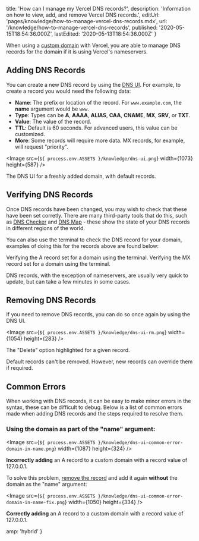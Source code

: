 
  title: 'How can I manage my Vercel DNS records?',
  description:
    'Information on how to view, add, and remove Vercel DNS records.',
  editUrl: 'pages/knowledge/how-to-manage-vercel-dns-records.mdx',
  url: '/knowledge/how-to-manage-vercel-dns-records',
  published: '2020-05-15T18:54:36.000Z',
  lastEdited: '2020-05-13T18:54:36.000Z'
}

When using a [custom domain](/docs/v2/custom-domains) with Vercel, you are able to manage DNS records for the domain if it is using Vercel's nameservers.

## Adding DNS Records

You can create a new DNS record by using the [DNS UI](https://vercel.com/blog/dns-records-ui). For example, to create a record you would need the following data:

- **Name**: The prefix or location of the record. For `www.example.com`, the **name** argument would be `www`.
- **Type**: Types can be **A**, **AAAA**, **ALIAS**, **CAA**, **CNAME**, **MX**, **SRV**, or **TXT**.
- **Value**: The value of the record.
- **TTL**: Default is 60 seconds. For advanced users, this value can be customized.
- **More**: Some records will require more data. MX records, for example, will request "priority".

<Image
  src={`${
    process.env.ASSETS
  }/knowledge/dns-ui.png`}
  width={1073}
  height={587}
/>
<Caption>The DNS UI for a freshly added domain, with default records.</Caption>

## Verifying DNS Records

Once DNS records have been changed, you may wish to check that these have been set corretly. There are many third-party tools that do this, such as [DNS Checker](https://dnschecker.org/) and [DNS Map](https://dnsmap.io/) - these show the state of your DNS records in different regions of the world.

You can also use the terminal to check the DNS record for your domain, examples of doing this for the records above are found below:

<Snippet dark text="dig A api.example.com +short" />
<Caption>Verifying the A record set for a domain using the terminal.</Caption>

<Snippet dark text="dig MX example.com +short" />
<Caption>Verifying the MX record set for a domain using the terminal.</Caption>

DNS records, with the exception of nameservers, are usually very quick to update, but can take a few minutes in some cases.

## Removing DNS Records

If you need to remove DNS records, you can do so once again by using the DNS UI.

<Image
  src={`${
    process.env.ASSETS
  }/knowledge/dns-ui-rm.png`}
  width={1054}
  height={283}
/>
<Caption>The "Delete" option highlighted for a given record.</Caption>

Default records can't be removed. However, new records can override them if required.

## Common Errors

When working with DNS records, it can be easy to make minor errors in the syntax, these can be difficult to debug. Below is a list of common errors made when adding DNS records and the steps required to resolve them.

### Using the domain as part of the "name" argument:

<Image
  src={`${
    process.env.ASSETS
  }/knowledge/dns-ui-common-error-domain-in-name.png`}
  width={1087}
  height={324}
/>
<Caption><strong>Incorrectly adding</strong> an A record to a custom domain with a record value of <InlineCode>127.0.0.1</InlineCode>.</Caption>

To solve this problem, [remove the record](#removing-dns-records) and add it again **without** the domain as the "name" argument:

<Image
  src={`${
    process.env.ASSETS
  }/knowledge/dns-ui-common-error-domain-in-name-fix.png`}
  width={1050}
  height={334}
/>
<Caption><strong>Correctly adding</strong> an A record to a custom domain with a record value of <InlineCode>127.0.0.1</InlineCode>.</Caption>


  amp: 'hybrid'
}
